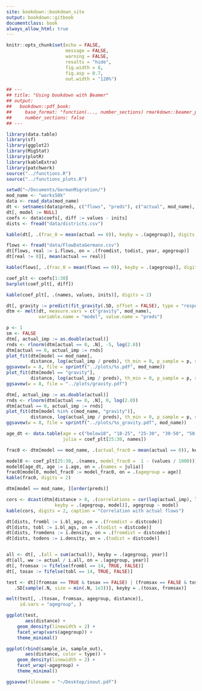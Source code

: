 ```yaml
--- 
site: bookdown::bookdown_site
output: bookdown::gitbook
documentclass: book
always_allow_html: true
---
```


```r

knitr::opts_chunk$set(echo = FALSE,
                      message = FALSE,
                      warning = FALSE,
                      results = "hide",
                      fig.width = 8,
                      fig.asp = 0.7,
                      out.width = "120%")

## ---
## title: "Using bookdown with Beamer"
## output:
##   bookdown::pdf_book:
##     base_format: "function(..., number_sections) rmarkdown::beamer_presentation(...)"
##     number_sections: false
## ---

```

```r

library(data.table)
library(sf)
library(ggplot2)
library(MigStat)
library(plotR)
library(kableExtra)
library(patchwork)
source("../functions.R")
source("../functions_plots.R")

```

```r

setwd("~/Documents/GermanMigration/")
mod_name <- "works50k"
data <- read_data(mod_name)
dt <- setnames(data$preds, c("flows", "preds"), c("actual", mod_name), skip_absent = TRUE)
dt[, model := NULL]
coefs <- data$coefs[, diff := values - inits]
dists <- fread("data/districts.csv")

kable(dt[, .(frac_0 = mean(actual == 0)), keyby = .(agegroup)], digits = 2)

```

```r

flows <- fread("data/FlowDataGermans.csv")
dt[flows, real := i.flows, on = .(fromdist, todist, year, agegroup)]
dt[real != 0][, mean(actual == real)]

kable(flows[, .(frac_0 = mean(flows == 0)), keyby = .(agegroup)], digits = 2)

```

```r

coef_plt <- coefs[1:30]
barplot(coef_plt[, diff])

kable(coef_plt[, .(names, values, inits)], digits = 2)
```

```r


dt[, gravity := predict(fit_gravity(.SD, offset = FALSE), type = "response"), keyby = .(agegroup)]
dtm <- melt(dt, measure.vars = c("gravity", mod_name),
            variable.name = "model", value.name = "preds")

p <- 1
sm <- FALSE
dtm[, actual_imp := as.double(actual)]
rnds <- rlnorm(dtm[actual == 0, .N], -5, log(2.0))
dtm[actual == 0, actual_imp := rnds]
plot_fit(dtm[model == mod_name],
         distance, log(actual_imp / preds), th_min = 0, p_sample = p, smooth = sm)
ggsavew(w = 8, file = sprintf("../plots/%s.pdf", mod_name))
plot_fit(dtm[model == "gravity"],
         distance, log(actual_imp / preds), th_min = 0, p_sample = p, smooth = sm)
ggsavew(w = 8, file = "../plots/gravity.pdf")

dtm[, actual_imp := as.double(actual)]
rnds <- rlnorm(dtm[actual == 0, .N], 0, log(2.0))
dtm[actual == 0, actual_imp := rnds]
plot_fit(dtm[model %in% c(mod_name, "gravity")],
         distance, log(actual_imp / preds), th_min = 0, p_sample = p, smooth = TRUE)
ggsavew(w = 8, file = sprintf("../plots/%s_gravity.pdf", mod_name))

```

```r

age_dt <- data.table(age = c("below18", "18-25", "25-30", "30-50", "50-65", "above65"),
                     julia = coef_plt[25:30, names])

frac0 <- dtm[model == mod_name, .(actual_frac0 = mean(actual == 0)), keyby = .(agegroup)]

model0 <- coef_plt[25:30, .(names, model_frac0 =  1 - (values / 1000))]
model0[age_dt, age := i.age, on = .(names = julia)]
frac0[model0, model_frac0 := model_frac0, on = .(agegroup = age)]
kable(frac0, digits = 2)

dtm[model == mod_name, ][order(preds)]

```

```r

cors <- dcast(dtm[distance > 0, .(correlations = cor(log(actual_imp), log(preds))),
                  keyby = .(agegroup, model)], agegroup ~ model)
kable(cors, digits = 2, caption = "Correlation with actual flows")

```

```r


dt[dists, frombl := i.bl_ags, on = .(fromdist = distcode)]
dt[dists, tobl := i.bl_ags, on = .(todist = distcode)]
dt[dists, fromdens := i.density, on = .(fromdist = distcode)]
dt[dists, todens := i.density, on = .(todist = distcode)]


all <- dt[, .(all = sum(actual)), keyby = .(agegroup, year)]
dt[all, ww := actual / i.all, on = .(agegroup, year)]
dt[, fromsax := fifelse(frombl == 14, TRUE, FALSE)]
dt[, tosax := fifelse(tobl == 14, TRUE, FALSE)]

test <- dt[(fromsax == TRUE & tosax == FALSE) | (fromsax == FALSE & tosax == TRUE),
   .SD[sample(.N, size = min(.N, 1e3))], keyby = .(tosax, fromsax)]

melt(test[, .(tosax, fromsax, agegroup, distance)],
     id.vars = "agegroup", )

ggplot(test,
       aes(distance) +
    geom_density(linewidth = 2) +
    facet_wrap(vars(agegroup)) +
    theme_minimal()

ggplot(rbind(sample_in, sample_out),
       aes(distance, color = type)) +
    geom_density(linewidth = 2) +
    facet_wrap(~agegroup) +
    theme_minimal()

ggsavew(filename = "~/Desktop/inout.pdf")

```
